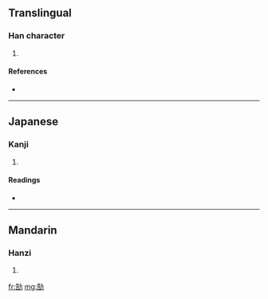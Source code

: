 ==Translingual==

===Han character===
{{Han char|rn=19|rad=力|as=07|sn=9|four=2462<sub>7</sub>|canj=竹口大尸 (HRKS)}}

# {{defn|Han}}

====References====
* {{Han ref|kx=0147.260|dkj=02350|dj=0332.070|hdz=10371.070|uh=52C2|ud=21186|bh=CDF3|bd=52723}}

----

==Japanese==

===Kanji===
{{ja-kanji|grade=|rs=力07}}

# {{defn|Japanese}}

====Readings====
* {{ja-readings|on=[[こう]] (kō), [[ごう]] (gō)|kun=}}

----

==Mandarin==

===Hanzi===
{{cmn-hanzi|pin=[[chì]] ([[chi4]]), [[háo]] ([[hao2]])|wg=ch'ih<sup>4</sup>, hao<sup>2</sup>}}

# {{defn|Mandarin}}

[[fr:勂]]
[[mg:勂]]